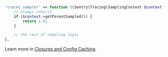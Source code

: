 ```php {filename:config/sentry.php}
'traces_sampler' => function (\Sentry\Tracing\SamplingContext $context): float {
    // always inherit
    if ($context->getParentSampled()) {
        return 1.0;
    }

    // the rest of sampling logic
},
```

<Alert>

Learn more in [Closures and Config Caching](/platforms/php/guides/laravel/configuration/laravel-options/#closures-and-config-caching).

</Alert>
